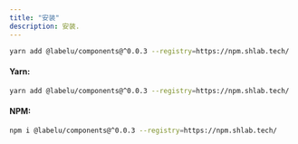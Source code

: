 ```yaml
---
title: "安装"
description: 安装.
---
```


```bash
yarn add @labelu/components@^0.0.3 --registry=https://npm.shlab.tech/
```

#### Yarn:

```bash
yarn add @labelu/components@^0.0.3 --registry=https://npm.shlab.tech/
```

#### NPM:

```bash
npm i @labelu/components@^0.0.3 --registry=https://npm.shlab.tech/
```

